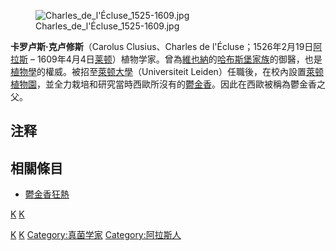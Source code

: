 [[Image:Charles_de_l'Écluse_1525-1609.jpg|thumb]]

'''卡罗卢斯·克卢修斯'''（Carolus Clusius、Charles de l'Écluse；1526年2月19日[[阿拉斯|阿拉斯]] – 1609年4月4日[[莱顿|莱顿]]）植物学家。曾為[[維也納|維也納]]的[[哈布斯堡家族|哈布斯堡家族]]的御醫，也是[[植物學|植物學]]的權威。被招至[[萊顿大學|萊顿大學]]（Universiteit Leiden）任職後，在校內設置[[萊顿植物園|萊顿植物園]]，並全力栽培和研究當時西歐所沒有的[[鬱金香|鬱金香]]。因此在西歐被稱為鬱金香之父。

{{植物命名人|Clus.|卡罗卢斯·克卢修斯}}

==注释==
{{reflist}}

==相關條目==
* [[鬱金香狂熱|鬱金香狂熱]]
{{Authority control}}
{{Biologist-stub}}

[[category:法国植物学家|K]]
[[Category:法國真菌學家|K]]
[[Category:莱顿大学教师|K]]
[[category:安葬于彼得教堂(莱顿)|K]]
[[Category:真菌学家|Category:真菌学家]]
[[Category:阿拉斯人|Category:阿拉斯人]]